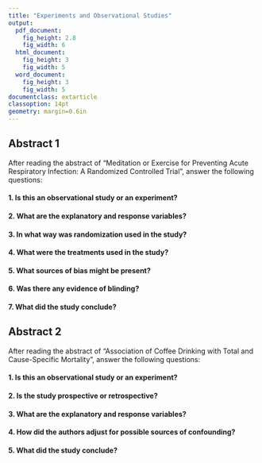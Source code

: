 ```yaml
---
title: "Experiments and Observational Studies"
output:
  pdf_document:
    fig_height: 2.8
    fig_width: 6
  html_document:
    fig_height: 3
    fig_width: 5
  word_document:
    fig_height: 3
    fig_width: 5
documentclass: extarticle
classoption: 14pt
geometry: margin=0.6in
---
```


## Abstract 1

After reading the abstract of "Meditation or Exercise for Preventing Acute Respiratory Infection: A Randomized Controlled Trial", answer the following questions:

#### 1. Is this an observational study or an experiment?

\vspace{1.4cm}

#### 2. What are the explanatory and response variables?

\vspace{1.4cm}

#### 3. In what way was randomization used in the study?

\vspace{1.4cm}

#### 4. What were the treatments used in the study?

\vspace{1.4cm}

#### 5. What sources of bias might be present?

\vspace{1.4cm}

#### 6. Was there any evidence of blinding?

\vspace{1.4cm}

#### 7. What did the study conclude?

\newpage

## Abstract 2

After reading the abstract of "Association of Coffee Drinking with Total and Cause-Specific Mortality", answer the following questions:

#### 1. Is this an observational study or an experiment?

\vspace{2cm}

#### 2. Is the study prospective or retrospective?

\vspace{2cm}

#### 3. What are the explanatory and response variables?

\vspace{2cm}

#### 4. How did the authors adjust for possible sources of confounding?

\vspace{2cm}

#### 5. What did the study conclude?
